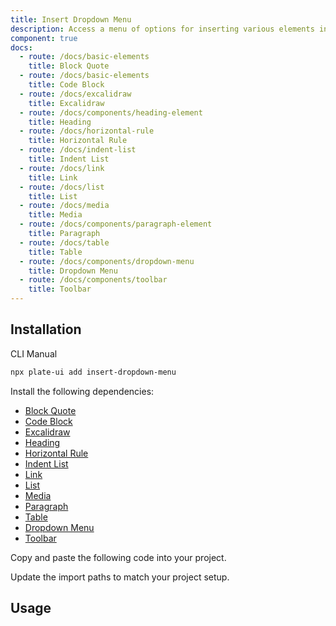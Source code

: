 ```yaml
---
title: Insert Dropdown Menu
description: Access a menu of options for inserting various elements into your content.
component: true
docs:
  - route: /docs/basic-elements
    title: Block Quote
  - route: /docs/basic-elements
    title: Code Block
  - route: /docs/excalidraw
    title: Excalidraw
  - route: /docs/components/heading-element
    title: Heading
  - route: /docs/horizontal-rule
    title: Horizontal Rule
  - route: /docs/indent-list
    title: Indent List
  - route: /docs/link
    title: Link
  - route: /docs/list
    title: List
  - route: /docs/media
    title: Media
  - route: /docs/components/paragraph-element
    title: Paragraph
  - route: /docs/table
    title: Table
  - route: /docs/components/dropdown-menu
    title: Dropdown Menu
  - route: /docs/components/toolbar
    title: Toolbar
---
```


<ComponentPreview name="playground-demo" id="basicnodes" />

## Installation

<Tabs defaultValue="cli">

<TabsList>
<TabsTrigger value="cli">CLI</TabsTrigger>
<TabsTrigger value="manual">Manual</TabsTrigger>
</TabsList>
<TabsContent value="cli">

```bash
npx plate-ui add insert-dropdown-menu
```

</TabsContent>

<TabsContent value="manual">

<Steps>

<Step>

Install the following dependencies:

- [Block Quote](/docs/basic-elements)
- [Code Block](/docs/basic-elements)
- [Excalidraw](/docs/excalidraw)
- [Heading](/docs/heading)
- [Horizontal Rule](/docs/horizontal-rule)
- [Indent List](/docs/indent-list)
- [Link](/docs/link)
- [List](/docs/list)
- [Media](/docs/media)
- [Paragraph](/docs/paragraph)
- [Table](/docs/table)
- [Dropdown Menu](/docs/components/dropdown-menu)
- [Toolbar](/docs/components/toolbar)

</Step>

<Step>Copy and paste the following code into your project.</Step>

<ComponentSource name="insert-dropdown-menu" />

<Step>Update the import paths to match your project setup.</Step>

</Steps>

</TabsContent>

</Tabs>

## Usage

<ComponentSource name="fixed-toolbar-buttons" />
